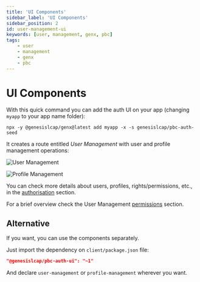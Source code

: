 ```yaml
---
title: 'UI Components'
sidebar_label: 'UI Components'
sidebar_position: 2
id: user-management-ui
keywords: [user, management, genx, pbc]
tags:
    - user
    - management
    - genx
    - pbc
---
```


# UI Components

With this quick command you can add the auth UI on your app (changing `myapp` to your app name folder):
```shell
npx -y @genesislcap/genx@latest add myapp -x -s genesislcap/pbc-auth-seed
```

It creates a route entitled *User Management* with user and profile management operations:

![User Management](/img/pbc-user-management-ui/01_user-management.png)

![Profile Management](/img/pbc-user-management-ui/02_profile-management.png)

You can check more details about users, profiles, rights/permissions, etc., in the [authorisation](/server/access-control/authorisation#users-profiles-and-right-codes) section.

For a brief overview check the User Management [permissions](../user-management/03_permissions.mdx) section.

## Alternative

If you want, you can use the components separately.

Just import the dependency on `client/package.json` file:
```json
"@genesislcap/pbc-auth-ui": "~1"
```

And declare `user-management` or `profile-management` wherever you want.